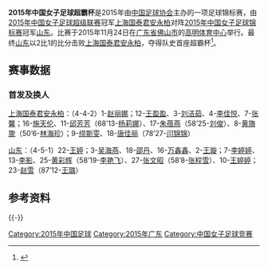 {{Infobox football match
| title                   = 2015年[[中国女子足球超霸杯|中国女子足球超霸杯]]
| image                   = 
| event                   = 
| team1                   = [[上海女足|上海国泰君安永柏]]
| team1association        = 
| team1score              = 1
| team2                   = [[山东女足|山东]]
| team2association        = 
| team2score              = 2
| details                 = 
| date1                   = 2015年11月24日
| stadium1                = [[高明体育中心|高明体育中心]]
| city1                   = [[佛山市|佛山市]]
| man_of_the_match1a      = 
| man_of_the_match1atitle = 
| man_of_the_match1b      = 
| man_of_the_match1btitle = 
| referee                 = 
| attendance              = 
| weather                 =
| previous                = [[2008年中国女子足球超霸杯|2012]]
| next                    = [[2016年中国足球协会女子超级杯|2016]]
}}
'''2015年中国女子足球超霸杯'''是2015年由[[中国足球协会|中国足球协会]]主办的一项足球锦标赛，由[[2015年中国女子足球超级联赛|2015年中国女子足球超级联赛]]冠军[[上海女足|上海国泰君安永柏]]对阵[[2015年中国女子足球锦标赛|2015年中国女子足球锦标赛]]冠军[[山东女足|山东]]。比赛于2015年11月24日在[[广东省|广东省]][[佛山市|佛山市]]的[[高明体育中心|高明体育中心]]举行。最终[[山东女足|山东]]以2比1的比分击败[[上海女足|上海国泰君安永柏]]，夺得队史首座超霸杯<ref>{{cite web |author1=胡雪蓉 |author2=杨磊 |title=《高清：2015女足超霸杯 山东2-1战胜上海夺冠》 |url=http://sports.people.com.cn/n/2015/1124/c22134-27850901.html |website=人民网 |accessdate=2015-11-24 |archive-date=2019-03-12 |archive-url=https://web.archive.org/web/20190312222345/http://sports.people.com.cn/n/2015/1124/c22134-27850901.html }}</ref>。
==赛事数据==
{{footballbox
| date         = 2015年11月24日
| event        = 
| round        = 
| time         = 14:00 [[UTC+08:00|UTC+8]]
| team1        = [[上海女足|上海国泰君安永柏]]
| score        = 1 - 2
| report       = [http://tv.cntv.cn/video/C16624/53b697a004b64139aa820abf72a110e6 报告]
| team2        = [[山东女足|山东]]
| goals1       = [[唐佳丽|唐佳丽]] {{goal|30}}
| goals2       = [[李婷婷_(足球运动员)|李婷婷]] {{goal|17}}<br>[[王婷婷|王婷婷]] {{goal|28}}
| penaltyscore = 
| penalties2   = 
| stadium      = [[佛山|佛山]]，[[高明体育中心|高明体育中心]]
| location     = 
| attendance   = 
| referee      = 
}}
=== 首发及换人 ===

[[上海女足|上海国泰君安永柏]]：（4-4-2）1-{{flagicon|PRC}}[[赵丽娜|赵丽娜]]；12-{{flagicon|PRC}}[[王盈盈|王盈盈]]、3-{{flagicon|PRC}}[[刘洁茹|刘洁茹]]、4-{{flagicon|PRC}}[[李佳悦|李佳悦]]、7-{{flagicon|PRC}}[[张馨|张馨]]；16-{{flagicon|PRC}}[[施天伦|施天伦]]、11-{{flagicon|PRC}}[[邱芳芳|邱芳芳]]（68’13-{{flagicon|PRC}}[[杨莉娜|杨莉娜]]）、17-{{flagicon|PRC}}[[朱蓓燕|朱蓓燕]]（58’25-{{flagicon|PRC}}[[刘俊|刘俊]]）、8-{{flagicon|PRC}}[[黄旖旎|黄旖旎]]（50’6-{{flagicon|PRC}}[[林海珍|林海珍]]）；9-{{flagicon|PRC}}[[缪斯雯|缪斯雯]]、18-{{flagicon|PRC}}[[唐佳丽|唐佳丽]]（78’27-{{flagicon|PRC}}[[闫锦锦|闫锦锦]]）


[[山东女足|山东]]：（4-5-1）22-{{flagicon|PRC}}[[王婷|王婷]]；3-{{flagicon|PRC}}[[吴海燕|吴海燕]]、18-{{flagicon|PRC}}[[邵丹|邵丹]]、16-{{flagicon|PRC}}[[万鑫鑫|万鑫鑫]]、2-{{flagicon|PRC}}[[王璇|王璇]]；7-{{flagicon|PRC}}[[李婷婷_(足球运动员)|李婷婷]]、13-{{flagicon|PRC}}[[李影_(足球运动员)|李影]]、25-{{flagicon|PRC}}[[黄彩辉|黄彩辉]]（58’19-{{flagicon|PRC}}[[李艳飞|李艳飞]]）、27-{{flagicon|PRC}}[[张文昭|张文昭]]（58’8-{{flagicon|PRC}}[[张程雪|张程雪]]）、10-{{flagicon|PRC}}[[王婷婷|王婷婷]]；23-{{flagicon|PRC}}[[赵雪|赵雪]]（87’12-{{flagicon|PRC}}[[王璐|王璐]]）

==参考资料==
{{reflist}}
{{-}}

{{中国足球协会女子超级杯赛季}}
{{2015年中国足球}}

[[Category:2015年中国足球|Category:2015年中国足球]]
[[Category:2015年广东|Category:2015年广东]]
[[Category:中国女子足球竞赛|Category:中国女子足球竞赛]]